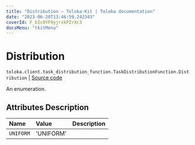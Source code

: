 ```yaml
---
title: "Distribution — Toloka-Kit | Toloka documentation"
date: "2023-06-20T13:46:59.242343"
coverId: F_bIcOYF9yjrxkPZrXc3
docsMenu: "tkitMenu"
---
```


# Distribution

`toloka.client.task_distribution_function.TaskDistributionFunction.Distribution` | [Source code](https://github.com/Toloka/toloka-kit/blob/v1.2.0/src/client/task_distribution_function.py#L32)

An enumeration.

## Attributes Description

| Name | Value | Description |
| :------| :-----------| :----------| 
`UNIFORM`|'UNIFORM'|